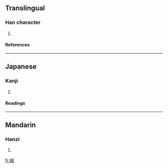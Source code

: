 ==Translingual==
===Han character===
{{Han char|rn=46|rad=山|as=06|sn=9|four=2374<sub>4</sub>|canj=山十女 (UJV)}}
# {{defn|Han|sort=山06}}
====References====
{{Han ref|kx=0310.350|dkj=08047|hdz=10772.010|uh=5CD6|ud=23766|bh=CEA6|bd=52902}}
----
==Japanese==
===Kanji===
{{ja-kanji|grade=|rs=山06}}
# {{defn|Japanese}} 
====Readings====
{{ja-readings|on=[[あん]] (an), [[あつ]] (atsu), [[あち]] (achi)|kun=}}
----
==Mandarin==
===Hanzi===
{{cmn-hanzi|pin=[[ān]] ([[an1]])|wg=an<sup>1</sup>}}
# {{defn|Mandarin}}

[[fr:峖]]